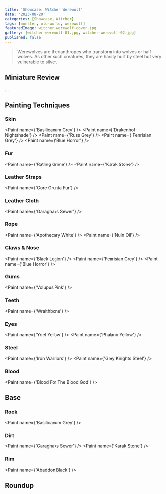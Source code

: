 ```yaml
---
title: 'Showcase: Witcher Werewolf'
date: '2023-08-20'
categories: [Showcase, Witcher]
tags: [monster, old-world, werewolf]
featuredImage: witcher-werewolf-cover.jpg
gallery: [witcher-werewolf-01.jpg, witcher-werewolf-02.jpg]
published: false
---
```



> Werewolves are therianthropes who transform into wolves or half-wolves. As other such creatures, they are hardly hurt
> by steel but very vulnerable to silver.

## Miniature Review

...

## Painting Techniques

### Skin

<Paint name={'Basilicanum Grey'} />
<Paint name={'Drakenhof Nightshade'} />
<Paint name={'Russ Grey'} />
<Paint name={'Fenrisian Grey'} />
<Paint name={'Blue Horror'} />

### Fur

<Paint name={'Ratling Grime'} />
<Paint name={'Karak Stone'} />

### Leather Straps

<Paint name={'Gore Grunta Fur'} />

### Leather Cloth

<Paint name={'Garaghaks Sewer'} />

### Rope

<Paint name={'Apothecary White'} />
<Paint name={'Nuln Oil'} />

### Claws & Nose

<Paint name={'Black Legion'} />
<Paint name={'Fenrisian Grey'} />
<Paint name={'Blue Horror'} />

### Gums

<Paint name={'Volupus Pink'} />

### Teeth

<Paint name={'Wraithbone'} />

### Eyes

<Paint name={'Yriel Yellow'} />
<Paint name={'Phalanx Yellow'} />

### Steel

<Paint name={'Iron Warriors'} />
<Paint name={'Grey Knights Steel'} />

### Blood

<Paint name={'Blood For The Blood God'} />

## Base

### Rock

<Paint name={'Basilicanum Grey'} />

### Dirt

<Paint name={'Garaghaks Sewer'} />
<Paint name={'Karak Stone'} />

### Rim

<Paint name={'Abaddon Black'} />

## Roundup
